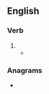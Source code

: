 ==English==

===Verb===
{{head|en|verb form}}

# {{en-third-person singular of|plunge}}
#* {{quote-book|lang=en|year=1879|title=The Telephone, the Microphone and the Phonograph
|author=Th Du Moncel|page=166|publisher=Harper
|passage=He takes the prepared charcoal used by artists, brings it to a white heat, and suddenly '''plunges''' it in a bath of mercury, of which the globules instantly penetrate the pores of charcoal, and may be said to metallize it.}}

===Anagrams===
* {{anagrams|en|a=eglnpsu|pungles}}